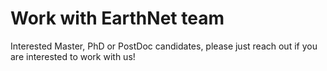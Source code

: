 # Work with EarthNet team

Interested Master, PhD or PostDoc candidates, please just reach out if you are interested to work with us!